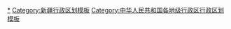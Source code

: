 {{Navbox
|listclass = hlist
|name = 昌吉回族自治州行政区划
|title = [[昌吉回族自治州]]行政区划
|above = 省级行政区：[[新疆维吾尔自治区]]　　政府驻地：[[昌吉市]]
|image = [[File:Administrative Division Changji.png|200px]]
|state = {{{state<includeonly>|collapsed</includeonly>}}}

|group1style = background: #ececec; text-align: center;
|group1 = [[县级行政区]]
|liststyle = background: #ececec; text-align: center;
|list1 = 7[[县级行政区]]（2[[县级市]]、4[[县 (中华人民共和国)|县]]、1[[自治县]]）；79[[乡级行政区]]（9[[街道办事处]]、43[[行政建制镇|镇]]、16[[乡 (中华人民共和国)|乡]]、11[[民族乡]]）

|group2 = [[县级市]]
|groupstyle = text-align: center;
|list2 = {{Navbox|child

|group1 = [[昌吉市]]
|list1 =  {{Navbox|child
|group1 = 6街道
|list1 = 
* [[宁边路街道]]
* [[延安北路街道]]
* [[北京南路街道]]
* [[绿洲路街道]]
* [[中山路街道 (昌吉市)|中山路街道]]
* [[建国路街道]]
|group2 = 8镇
|list2 = 
* [[硫磺沟镇]]
* [[三工镇]]
* [[榆树沟镇]]
* [[六工镇]]
* [[二六工镇]]
* [[大西渠镇]]
* [[滨湖镇 (昌吉市)|滨湖镇]]
* [[佃坝镇]]
|group3 = 1乡
|list3 = 
* [[庙尔沟乡]]
|group4 = 1民族乡
|list4 = 
* [[阿什里哈萨克族乡]]
}}

|group2 = [[阜康市]]
|list2 =  {{Navbox|child
|group1 = 3街道
|list1 = 
* [[博峰街街道]]
* [[阜新街街道]]
* [[准东街道]]
|group2 = 4镇
|list2 = 
* [[甘河子镇 (阜康市)|甘河子镇]]
* [[城关镇 (阜康市)|城关镇]]
* [[九运街镇]]
* [[滋泥泉子镇]]
|group3 = 1乡
|list3 = 
* [[水磨沟乡]]
|group4 = 2民族乡
|list4 = 
* [[三工河哈萨克族乡]]
* [[上户沟哈萨克族乡]]
}}
}}

|group3 = [[县 (中华人民共和国)|县]]
|list3 = {{Navbox|child

|group1 = [[呼图壁县]]
|list1 =  {{Navbox|child
|group1 = 6镇
|list1 = 
* [[呼图壁镇]]
* [[大丰镇 (呼图壁县)|大丰镇]]
* [[雀尔沟镇]]
* [[二十里店镇 (呼图壁县)|二十里店镇]]
* [[园户村镇]]
* [[五工台镇]]
|group2 = 1民族乡
|list2 = 
* [[石梯子哈萨克族乡]]
}}

|group2 = [[玛纳斯县]]
|list2 =  {{Navbox|child
|group1 = 7镇
|list1 = 
* [[玛纳斯镇]]
* [[乐土驿镇]]
* [[包家店镇]]
* [[凉州户镇]]
* [[北五岔镇]]
* [[六户地镇]]
* [[兰州湾镇]]
|group2 = 1乡
|list2 = 
* [[广东地乡]]
|group3 = 3民族乡
|list3 = 
* [[清水河子哈萨克族乡]]
* [[塔西河哈萨克族乡]]
* [[旱卡子滩哈萨克族乡]]
}}

|group3 = [[奇台县]]
|list3 =  {{Navbox|child
|group1 = 9镇
|list1 = 
* [[奇台镇]]
* [[老奇台镇]]
* [[半截沟镇]]
* [[吉布库镇]]
* [[东湾镇 (奇台县)|东湾镇]]
* [[西地镇 (奇台县)|西地镇]]
* [[碧流河镇]]
* [[三个庄子镇]]
* [[西北湾镇]]
|group2 = 3乡
|list2 = 
* [[坎尔孜乡]]
* [[古城乡 (奇台县)|古城乡]]
* [[七户乡]]
|group3 = 3民族乡
|list3 = 
* [[五马场哈萨克族乡]]
* [[乔仁哈萨克族乡]]
* [[大泉塔塔尔族乡]]
}}

|group4 = [[吉木萨尔县]]
|list4 =  {{Navbox|child
|group1 = 6镇
|list1 = 
* [[吉木萨尔镇]]
* [[三台镇 (吉木萨尔县)|三台镇]]
* [[泉子街镇]]
* [[北庭镇]]
* [[二工镇 (吉木萨尔县)|二工镇]]
* [[大有镇 (吉木萨尔县)|大有镇]]
|group2 = 3乡
|list2 = 
* [[庆阳湖乡]]
* [[老台乡]]
* [[新地乡 (吉木萨尔县)|新地乡]]
}}
}}

|group4 = [[自治县]]
|list4 = {{Navbox|child

|group1 = [[木垒哈萨克自治县]]
|list1 =  {{Navbox|child
|group1 = 4镇
|list1 = 
* [[木垒镇]]
* [[西吉尔镇]]
* [[东城镇 (木垒县)|东城镇]]
* [[新户镇]]
|group2 = 6乡
|list2 = 
* [[英格堡乡]]
* [[照壁山乡]]
* [[雀仁乡]]
* [[白杨河乡]]
* [[大石头乡]]
* [[博斯坦乡 (木垒县)|博斯坦乡]]
|group3 = 1民族乡
|list3 = 
* [[大南沟乌孜别克族乡]]
}}
}}
}}
<noinclude>
[[Category:昌吉行政区划|*]]
[[Category:新疆行政区划模板]]
[[Category:中华人民共和国各地级行政区行政区划模板]]
</noinclude>